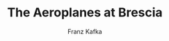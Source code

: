 ---
title: "The Aeroplanes at Brescia"
author: "Franz Kafka"
year_published: "1913"
date_read: "2024"
---